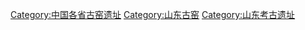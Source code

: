 [[Category:中国各省古窑遗址|Category:中国各省古窑遗址]]
[[Category:山东古窑|Category:山东古窑]]
[[Category:山东考古遗址|Category:山东考古遗址]]